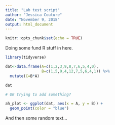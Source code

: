 ```yaml
---
title: "Lab test script"
author: "Jessica Couture"
date: "November 9, 2018"
output: html_document
---
```


```r
knitr::opts_chunk$set(echo = TRUE)
```

Doing some fund R stuff in here.

```r
library(tidyverse)

dat<-data.frame(A=c(1,2,3,9,8,7,6,5,4,0),
                B=c(1,5,9,4,12,7,5,6,4,1)) %>%
  mutate(C=B*A)

dat

# OK trying to add something?

ah_plot <- ggplot(dat, aes(x = A, y = B)) +
  geom_point(color = "blue")

```

And then some random text...

